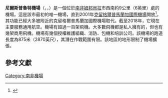 {{noteTA
| G1 = Country
| G2 = Airport
| T=zh-hans:内尔斯普雷特机场; zh-tw:尼爾斯普魯特機場; zh-hk:尼爾斯普魯特機場;
}}

{{Infobox airport
| name         = 尼爾斯普魯特機場
| ensign       = 
| ensign_size  =
| ensign_alt   =
| nativename   = Nelspruit Airport
| nativename-a =
| nativename-r =
| image        =
| image-width  = <!-- if less than 200 -->
| image_alt    =
| caption      =
| image2       =
| image2-width = <!-- if less than 200 -->
| image2_alt   =
| caption2     =
| IATA         = NLP
| ICAO         = FANS
| FAA          =
| TC           =
| LID          =
| GPS          =
| WMO          =
| type         =
| owner-oper   =
| owner        =
| operator     =
| city-served  =
| location     = [[南非|南非]][[姆邦貝拉|姆邦貝拉]]
| opened       = <!-- {{start date|YYYY|MM|DD}} -->
| closed       = <!-- {{end date|YYYY|MM|DD}} -->
| passenger_services_ceased = <!-- {{end date|YYYY|MM|DD}} -->
| hub          =
| focus_city   =
| built        = <!-- military airports -->
| used         = <!-- military airports -->
| commander    = <!-- military airports -->
| occupants    = <!-- military airports -->
| timezone     =
| utc          =
| summer       =
| utcs         =
| elevation-f  =
| elevation-m  =
| metric-elev  =
| coordinates  = {{coord|25|30|04|S|30|54|47|E|region:ZA-MP|display=inline,title}}
| website                = <!-- {{URL|example.com}} -->
| image_map              = South Africa - Location Map (2013) - ZAF - UNOCHA.svg
| image_mapsize          =
| image_map_alt          =
| image_map_caption      =
| pushpin_map            =
| pushpin_mapsize        =
| pushpin_map_alt        =
| pushpin_map_caption    =
| pushpin_relief         =
| pushpin_image          =
| pushpin_label          =
| pushpin_label_position =
| pushpin_mark           =
| pushpin_marksize       =
| r1-number    =
| r1-length-f  =
| r1-length-m  =
| r1-surface   = <!-- up to r12 -->
| metric-rwy   =
| h1-number    = 04/22
| h1-length-f  = 3419 x 59
| h1-length-m  =1042 x 18
| h1-surface   = <!-- up to h12 --> 窄舖的條狀
| stat1-header =
| stat1-data   = <!-- up to stat4 -->
| stat-year    =
| footnotes    =
}}

'''尼爾斯普魯特機場'''（{{lang-af|Nelspruit-lughawe}}，{{lang-en|Nelspruit Airport}}，{{airport codes|NLP|FANS}}）是一個位於[[南非|南非]][[姆邦貝拉|姆邦貝拉]]市西南約9公里（6英里）處的機場。這是該市最初的唯一機場，直到2001年[[克留格爾普馬蘭加國際機場|克留格爾普馬蘭加國際機場]]開放<ref>{{Cite web|url=http://www.instrumentation.co.za/news.aspx?pklnewsid=4140|title=ABB begins construction of Kruger Mpumalanga International Airport - July 2001 - ABB South Africa - SA Instrumentation & Control|website=www.instrumentation.co.za|access-date=2018-08-24|archive-date=2020-05-17|archive-url=https://web.archive.org/web/20200517191934/http://www.instrumentation.co.za/news.aspx?pklnewsid=4140|dead-url=no}}</ref>。其功能已經大多被附近的克留格爾普馬蘭加國際機場取代。截至2018年，它現在主要服務通用航空。機場有超過一百架飛機。大多數飛機都是私人擁有的，但也有幾架商用飛機。機場有幾個授權維護組織、消防、包機和培訓公司。該機場的跑道長度為875米（2870英尺），其潛在作戰範圍有限。該地區的地形限制了機場擴張。

== 參考文獻 ==
{{Reflist}}

[[Category:南非機場|Category:南非機場]]